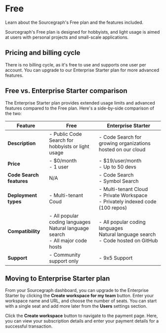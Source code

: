 # Free

<p className="subtitle">Learn about the Sourcegraph's Free plan and the features included.</p>

Sourcegraph's Free plan is designed for hobbyists, and light usage is aimed at users with personal projects and small-scale applications.

## Pricing and billing cycle

There is no billing cycle, as it's free to use and supports one user per account. You can upgrade to our Enterprise Starter plan for more advanced features.

## Free vs. Enterprise Starter comparison

The Enterprise Starter plan provides extended usage limits and advanced features compared to the Free plan. Here's a side-by-side comparison of the two:

|       **Feature**        |                                                                         **Free**                                                                         |                                                                  **Enterprise Starter**                                                                   |
| ------------------------ | -------------------------------------------------------------------------------------------------------------------------------------------------------- | --------------------------------------------------------------------------------------------------------------------------------------------------------- |
| **Description**          | - Public Code Search for hobbyists or light usage                                                                                                       | - Code Search for growing organizations hosted on our cloud                                                                                             |
| **Price**                | - $0/month <br /> - 1 user                                                                                                                               | - $19/user/month <br /> - Up to 50 devs                                                                                                                   |
| **Code Search features** | N/A                                                                                                                                                      | - Code Search <br /> - Symbol Search                                                                                                                      |
| **Deployment types**     | - Multi-tenant Coud                                                                                                                                      | - Multi-tenant Cloud <br /> - Private Workspace <br /> - Privately indexed code (100 repos)                                                               |
| **Compatibility**        | - All popular coding languages <br /> Natural language search <br /> - All major code hosts | - All popular coding languages <br /> Natural language search <br /> - Code hosted on GitHub |
| **Support**              | - Community support only                                                                                                                                 | - 9x5 Support                                                                                                                                  |

## Moving to Enterprise Starter plan

From your Sourcegraph dashboard, you can upgrade to the Enterprise Starter by clicking the **Create workspace for my team** button. Enter your workspace name and URL, and choose the number of seats. You can start with a single seat and add more later from the **Users** settings section.

Click the **Create workspace** button to navigate to the payment page. Here, you can view your subscription details and enter your payment details for a successful transaction.
